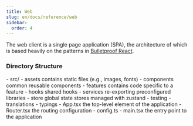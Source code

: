 ```yaml
---
title: Web
slug: en/docs/reference/web
sidebar:
  order: 4
---
```



The web client is a single page application (SPA), the architecture of which is based heavily on the patterns
in [Bulletproof React](https://github.com/alan2207/bulletproof-react).

### Directory Structure

<FileTree>
  - src/ - assets contains static files (e.g., images, fonts) - components common reusable components - features
  contains code specific to a feature - hooks shared hooks - services re-exporting preconfigured libraries - store
  global state stores managed with zustand - testing - translations - typings - App.tsx the top-level element of the
  application - Router.tsx the routing configuration - config.ts - main.tsx the entry point to the application
</FileTree>
